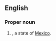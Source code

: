 ==English==

===Proper noun===
{{en-proper noun}}

# {{abbreviation of|Chihuahua|lang=en|dot=}}, a state of [[Mexico]].